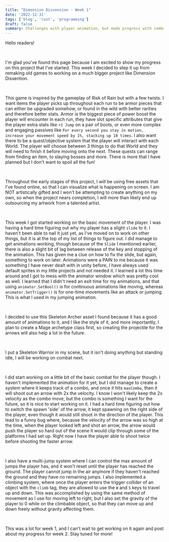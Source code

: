 ```yaml
---
title: "Dimension Dissension - Week 1"
date: '2022-12-31'
tags: ['blog', 'rust', 'programming']
draft: false
summary: Challenges with player animation, but made progress with combo tracking.
---
```


Hello readers!

‍

I'm glad you've found this page because I am excited to show my progress on this project that I've started. This week I decided to step it up from remaking old games to working on a much bigger project like Dimension Dissention.

‍

This game is inspired by the gameplay of Risk of Rain but with a few twists. I want items the player picks up throughout each run to be armor pieces that can either be upgraded somehow, or found in the wild with better rarities and therefore better stats. Armor is the biggest piece of power boost the player will encounter in each run, they have slot specific attributes that give the player extra stats like `+1 Jump` on a pair of boots, or even more complex and engaging passives like `For every second you stay in motion, increase your movement speed by 1%, stacking up 10 times`. I also want there to be a quest/objective system that the player will interact with each World. The player will choose between 3 things to do that World and they will need to finish it before moving onto the next. These quests can range from finding an item, to slaying bosses and more. There is more that I have planned but I don't want to spoil all the fun!

‍

Throughout the early stages of this project, I will be using free assets that I've found online, so that I can visualize what is happening on screen. I am NOT artistically gifted and I won't be attempting to create anything on my own, so when the project nears completion, I will more than likely end up outsourcing my artwork from a talented artist.

‍

This week I got started working on the basic movement of the player. I was having a hard time figuring out why my player has a slight `slide` to it. I haven't been able to nail it just yet, as I've moved on to work on other things, but it is at the top of my list of things to figure out. I did manage to get animations working, though because of the `Slide` I mentioned earlier, there is also a slight bit of lag between release of the key and stopping of the animation. This has given me a clue on how to fix the slide, but again, something to work on later. Animations were a PAIN to me because it was something I have never dealt with in unity before, I have always used default sprites in my little projects and not needed it. I learned a lot this time around and I got to mess with the animator window which was pretty cool as well. I learned that I didn't need an exit time for my animations, and that using ` animator.SetBool() ` is for continuous animations like moving, whereas ` animator.SetTrigger() ` is for one-time movements like an attack or jumping. This is what I used in my jumping animation.

‍

I decided to use this Skeleton Archer asset I found because it has a good amount of animations to it, and I like the style of it, and more importantly, I plan to create a Mage archetype class first, so creating the projectile for the arrows will also help a lot in the future.

‍

I put a Skeleton Warrior in my scene, but it isn't doing anything but standing idle, I will be working on combat next.

‍

I did start working on a little bit of the basic combat for the player though. I haven't implemented the animation for it yet, but I did manage to create a system where it keeps track of a combo, and once it hits ` maxCombo `, then it will shoot out an arrow with 2x the velocity. I know I won't likely keep the 2x velocity as the combo move, but the combo is something I want for the future, so it is nice to start working on it. I had a hard time figuring out how to switch the spawn 'side' of the arrow, it kept spawning on the right side of the player, even though it would still shoot in the direction of the player. This lead to a funny bug where, because the velocity of the arrow was so high at the time, when the player looked left and shot an arrow, the arrow would push the player so hard out of the scene it would clip through some of the platforms I had set up. Right now I have the player able to shoot twice before shooting the faster arrow.

‍

I also have a multi-jump system where I can control the max amount of jumps the player has, and it won't reset until the player has reached the ground. The player cannot jump in the air anymore if they haven't reached the ground and they have no remaining jumps. I also implemented a climbing system, where once the player enters the trigger collider of an object with the `climb` tag, they are allowed to use the `W` and `S` keys to travel up and down. This was accomplished by using the same method of movement as I use for moving left to right, but I also set the gravity of the player to 0 while on the climbable object, so that they can move up and down freely without gravity affecting them.

‍

This was a lot for week 1, and I can't wait to get working on it again and post about my progress for week 2. Stay tuned for more!
